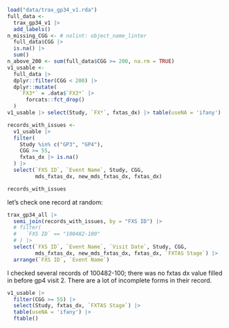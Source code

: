 ```r
load("data/trax_gp34_v1.rda")
full_data <-
  trax_gp34_v1 |>
  add_labels()
n_missing_CGG <- # nolint: object_name_linter
  full_data$CGG |>
  is.na() |>
  sum()
n_above_200 <- sum(full_data$CGG >= 200, na.rm = TRUE)
v1_usable <-
  full_data |>
  dplyr::filter(CGG < 200) |>
  dplyr::mutate(
    `FX3*` = .data$`FX3*` |>
      forcats::fct_drop()
  )
v1_usable |> select(Study, `FX*`, fxtas_dx) |> table(useNA = 'ifany') |> ftable()
```


```r
records_with_issues <- 
  v1_usable |>
  filter(
    Study %in% c("GP3", "GP4"),
    CGG >= 55,
    fxtas_dx |> is.na()
  ) |>
  select(`FXS ID`, `Event Name`, Study, CGG, 
         mds_fxtas_dx, new_mds_fxtas_dx, fxtas_dx)

records_with_issues
```

let's check one record at random:

```r
trax_gp34_all |>
  semi_join(records_with_issues, by = "FXS ID") |> 
  # filter(
  #   `FXS ID` == "100482-100"
  # ) |>
  select(`FXS ID`, `Event Name`, `Visit Date`, Study, CGG, 
         mds_fxtas_dx, new_mds_fxtas_dx, fxtas_dx, `FXTAS Stage`) |> 
  arrange(`FXS ID`, `Event Name`)
```

I checked several records of 100482-100; there was no fxtas dx value 
filled in before gp4 visit 2.
There are a lot of incomplete forms in their record.


```r
v1_usable |> 
  filter(CGG >= 55) |> 
  select(Study, fxtas_dx, `FXTAS Stage`) |> 
  table(useNA = 'ifany') |> 
  ftable()
```

